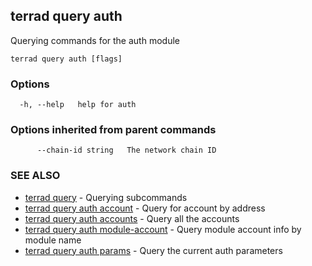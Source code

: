## terrad query auth

Querying commands for the auth module

```
terrad query auth [flags]
```

### Options

```
  -h, --help   help for auth
```

### Options inherited from parent commands

```
      --chain-id string   The network chain ID
```

### SEE ALSO

* [terrad query](terrad_query.md)	 - Querying subcommands
* [terrad query auth account](terrad_query_auth_account.md)	 - Query for account by address
* [terrad query auth accounts](terrad_query_auth_accounts.md)	 - Query all the accounts
* [terrad query auth module-account](terrad_query_auth_module-account.md)	 - Query module account info by module name
* [terrad query auth params](terrad_query_auth_params.md)	 - Query the current auth parameters


